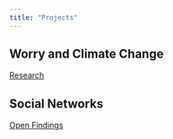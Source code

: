 ```yaml
---
title: "Projects"
---
```


## Worry and Climate Change

[Research](files/dashboard.html)

## Social Networks
<a href = "files/DACSS 695N Final.pdf"
target="_blank">Open Findings</a>